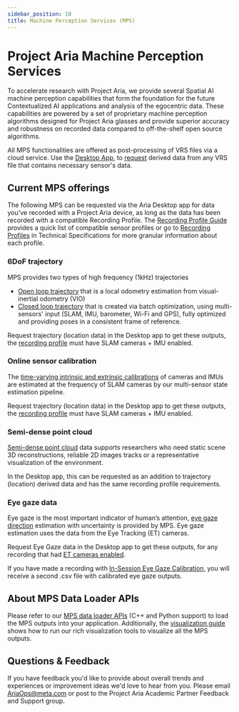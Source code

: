 ```yaml
---
sidebar_position: 10
title: Machine Perception Services (MPS)
---
```


# Project Aria Machine Perception Services

To accelerate research with Project Aria, we provide several Spatial AI machine perception capabilities that form the foundation for the future Contextualized AI applications and analysis of the egocentric data. These capabilities are powered by a set of proprietary machine perception algorithms designed for Project Aria glasses and provide superior accuracy and robustness on recorded data compared to off-the-shelf open source algorithms.

All MPS functionalities are offered as post-processing of VRS files via a cloud service. Use the [Desktop App](/docs/ARK/desktop_companion_app), to [request](/docs/ARK/mps/request_mps) derived data from any VRS file that contains necessary sensor's data.

## Current MPS offerings
The following MPS can be requested via the Aria Desktop app for data you've recorded with a Project Aria device, as long as the data has been recorded with a compatible Recording Profile. The [Recording Profile Guide](/docs/ARK/glasses_manual/profile_guide) provides a quick list of compatible sensor profiles or go to [Recording Profiles](/docs/tech_spec/recording_profiles) in Technical Specifications for more granular information about each profile.


### 6DoF trajectory
MPS provides two types of high frequency (1kHz) trajectories
* [Open loop trajectory](/docs/data_formats/mps/mps_trajectory#open-loop-trajectory) that is a local odometry estimation from visual-inertial odometry (VIO)
* [Closed loop trajectory](/docs/data_formats/mps/mps_trajectory#closed-loop-trajectory) that is created via batch optimization, using multi-sensors' input (SLAM, IMU, barometer, Wi-Fi and GPS), fully optimized and providing poses in a consistent frame of reference.

Request trajectory (location data) in the Desktop app to get these outputs, the [recording profile](/docs/tech_spec/recording_profiles) must have SLAM cameras + IMU enabled.


### Online sensor calibration
The [time-varying intrinsic and extrinsic calibrations](/docs/data_formats/mps/mps_trajectory#online-calibration) of cameras and IMUs are estimated at the frequency of SLAM cameras by our multi-sensor state estimation pipeline.

Request trajectory (location data) in the Desktop app to get these outputs, the [recording profile](/docs/tech_spec/recording_profiles) must have SLAM cameras + IMU enabled.


### Semi-dense point cloud

[Semi-dense point cloud](/docs/data_formats/mps/mps_pointcloud) data supports researchers who need static scene 3D reconstructions, reliable 2D images tracks or a representative visualization of the environment.

In the Desktop app, this can be requested as an addition to trajectory (location) derived data and has the same recording profile requirements.


### Eye gaze data
Eye gaze is the most important indicator of human’s attention, [eye gaze direction](/docs/data_formats/mps/mps_eye_gaze) estimation with uncertainty is provided by MPS. Eye gaze estimation uses the data from the Eye Tracking (ET) cameras.


Request Eye Gaze data in the Desktop app to get these outputs, for any recording that had [ET cameras enabled](/docs/tech_spec/recording_profiles).

If you have made a recording with [In-Session Eye Gaze Calibration](/docs/ARK/mps/eye_gaze_calibration), you will receive a second .csv file with calibrated eye gaze outputs.


## About MPS Data Loader APIs
Please refer to our [MPS data loader APIs](/docs/data_utilities/core_code_snippets/mps#load-mps-output) (C++ and Python support) to load the MPS outputs into your application. Additionally, the [visualization guide](/docs/data_utilities/visualization_guide#mps-static-scene-visualizer) shows how to run our rich visualization tools to visualize all the MPS outputs.

## Questions & Feedback

If you have feedback you'd like to provide about overall trends and experiences or improvement ideas we'd love to hear from you. Please email [AriaOps@meta.com](mailto:AriaOps@meta.com) or post to the Project Aria Academic Partner Feedback and Support group.
